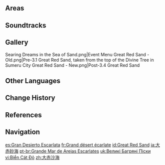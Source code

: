 {{Location Infobox
|image        = <gallery>
Hypostyle Desert.png|In-Game
Great Red Sand Emblem Night.png|Emblem
</gallery>
|type         = Subregion
|region       = Sumeru
}}
{{Description|Crossing sand and searing wind, traversing thicket and forest, you reach a ruined city that was once part of a kingdom of gilded desert.<br>Though the mirage has faded, the ancient dreams and secrets yet slumber under the shifting sands.|Searing Dreams in the Sea of Sand}}
{{Location Intro|The '''Great Red Sand''', also known as '''Deshret Desert''',<ref><!-- for 3.1 areas -->{{Ref/Item|Hued Vase: Seashell}}</ref><ref><!-- for Desert of Hadramaveth -->{{Ref/Quest|Wisdom Has Built Her House, She Has Hewn Out Her Seven Pillars|quote='''Katheryne:''' The Tanit are the tribe from which Jeht hails. Their campsite is in the depths of Deshret Desert, amidst the ruins of what was once the city of Gurabad. If you don't mind, I'll mark it out on your map.}}</ref>|description={{If Self|Great Red Sand|It|Great Red Sand}} is one of the two desert subregions for this nation.}}

{{Quote|The vast desert in the western part of Sumeru is known as the Great Red Sand. In this world of sand, ancient ruins and mysterious treasures await you...|[https://www.hoyolab.com/article/8999372 Sumeru Adventure Journal: Trail of the Sea of Sand]}}

==Areas==
{{Locations Gallery|Areas}}

==Soundtracks==
{{Soundtracks by Category Table|type=location}}

==Gallery==
<gallery>
Searing Dreams in the Sea of Sand.png|Event Menu
Great Red Sand - Old.png|Pre-3.1 Great Red Sand, taken from the top of the Divine Tree in Sumeru City
Great Red Sand - New.png|Post-3.4 Great Red Sand
</gallery>
<!--
==Trivia==
-->
==Other Languages==
{{Other Languages
|en      = Great Red Sand
|zhs     = 大赤沙海
|zhs_rm  = Dà-chìshāhǎi
|zht     = 大赤沙海
|zht_rm  = Dà-chìshāhǎi
|zh_tl   = Great Red Sand Sea
|ja      = 大赤砂海
|ja_rm   = Dai-sekisakai{{Assumed}}
|ja_tl   = Great Red Sand Sea
|ko      = {{tt|적색|赤色}} 모래바다
|ko_tl   = Red Sand Sea
|es      = Gran Desierto Escarlata
|es_tl   = Great Scarlet Desert
|fr      = Grand désert écarlate
|fr_tl   = Great Scarlet Desert
|ru      = Море красных песков
|ru_tl   = Sea of Red Sands
|th      = Great Red Sand
|vi      = Biển Cát Đỏ
|vi_tl   = 
|de      = Rotes Sandmeer
|de_tl   = Red Sand Sea
|id      = Great Red Sand
|pt      = Grande Mar de Areias Escarlates
|pt_tl   = Great Sea of Scarlet Sands
|tr      = Büyük Kızıl Çölü
|tr_tl   = Great Red Desert
|it      = Grande Sabbia Rossa
|it_tl   = 
}}

==Change History==
{{Change History|3.1}}

==References==
{{Reflist}}

==Navigation==
{{Area Navbox|Sumeru}}

[[es:Gran Desierto Escarlata]]
[[fr:Grand désert écarlate]]
[[id:Great Red Sand]]
[[ja:大赤砂海]]
[[pt-br:Grande Mar de Areias Escarlates]]
[[uk:Великі Багряні Піски]]
[[vi:Biển Cát Đỏ]]
[[zh:大赤沙海]]